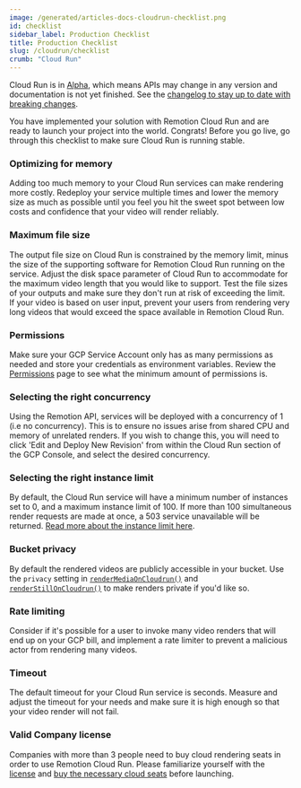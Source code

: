 ```yaml
---
image: /generated/articles-docs-cloudrun-checklist.png
id: checklist
sidebar_label: Production Checklist
title: Production Checklist
slug: /cloudrun/checklist
crumb: "Cloud Run"
---
```


<ExperimentalBadge>
<p>Cloud Run is in <a href="/docs/cloudrun-alpha">Alpha</a>, which means APIs may change in any version and documentation is not yet finished. See the <a href="https://remotion.dev/changelog">changelog to stay up to date with breaking changes</a>.</p>
</ExperimentalBadge>


You have implemented your solution with Remotion Cloud Run and are ready to launch your project into the world. Congrats!
Before you go live, go through this checklist to make sure Cloud Run is running stable.

### Optimizing for memory

Adding too much memory to your Cloud Run services can make rendering more costly. Redeploy your service multiple times and lower the memory size as much as possible until you feel you hit the sweet spot between low costs and confidence that your video will render reliably.

### Maximum file size

The output file size on Cloud Run is constrained by the memory limit, minus the size of the supporting software for Remotion Cloud Run running on the service. Adjust the disk space parameter of Cloud Run to accommodate for the maximum video length that you would like to support. Test the file sizes of your outputs and make sure they don't run at risk of exceeding the limit.
If your video is based on user input, prevent your users from rendering very long videos that would exceed the space available in Remotion Cloud Run.

### Permissions

Make sure your GCP Service Account only has as many permissions as needed and store your credentials as environment variables. Review the [Permissions](/docs/cloudrun/permissions) page to see what the minimum amount of permissions is.

### Selecting the right concurrency

Using the Remotion API, services will be deployed with a concurrency of 1 (i.e no concurrency). This is to ensure no issues arise from shared CPU and memory of unrelated renders. If you wish to change this, you will need to click 'Edit and Deploy New Revision' from within the Cloud Run section of the GCP Console, and select the desired concurrency.

### Selecting the right instance limit

By default, the Cloud Run service will have a minimum number of instances set to 0, and a maximum instance limit of 100. If more than 100 simultaneous render requests are made at once, a 503 service unavailable will be returned. [Read more about the instance limit here](/docs/cloudrun/instancecount).

### Bucket privacy

By default the rendered videos are publicly accessible in your bucket. Use the `privacy` setting in [`renderMediaOnCloudrun()`](/docs/cloudrun/rendermediaoncloudrun) and [`renderStillOnCloudrun()`](/docs/cloudrun/renderstilloncloudrun) to make renders private if you'd like so.

### Rate limiting

Consider if it's possible for a user to invoke many video renders that will end up on your GCP bill, and implement a rate limiter to prevent a malicious actor from rendering many videos.

### Timeout

The default timeout for your Cloud Run service is <DefaultTimeout /> seconds. Measure and adjust the timeout for your needs and make sure it is high enough so that your video render will not fail.

### Valid Company license

Companies with more than 3 people need to buy cloud rendering seats in order to use Remotion Cloud Run. Please familiarize yourself with the [license](https://github.com/remotion-dev/remotion/blob/main/LICENSE.md) and [buy the necessary cloud seats](https://www.remotion.pro) before launching.
